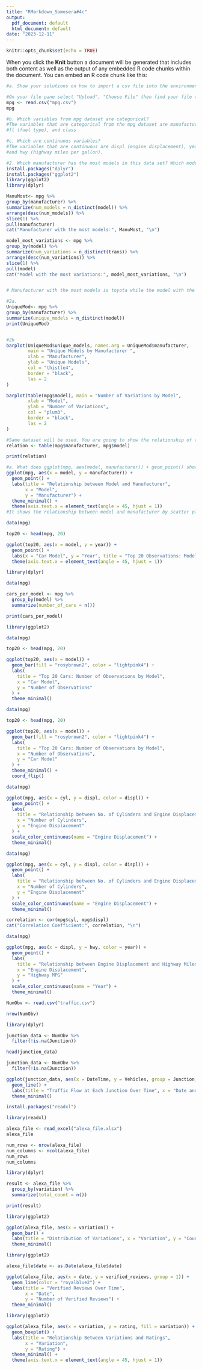 ```yaml
---
title: "RMarkdown_Somosera#4c"
output:
  pdf_document: default
  html_document: default
date: "2023-12-11"
---
```


```r
knitr::opts_chunk$set(echo = TRUE)
```

When you click the **Knit** button a document will be generated that includes both content as well as the output of any embedded R code chunks within the document. You can embed an R code chunk like this:

```r
#a. Show your solutions on how to import a csv file into the environment

#On your file pane select "Upload", "Choose File" then find your file to upload and select "OK"  
mpg <- read.csv("mpg.csv")
mpg

#b. Which variables from mpg dataset are categorical?
#The variables that are categorical from the mpg dataset are manufacturer, model, trans(transmission) , drv (type of drive),
#fl (fuel type), and class

#c. Which are continuous variables?
#The variables that are continuous are displ (engine displacement), year, cyl(number of cylinders), cty (city miles per gallon),
#and hwy (highway miles per gallon).

```


```r
#2. Which manufacturer has the most models in this data set? Which model has the most variations? Show your answer
install.packages("dplyr")
install.packages("ggplot2")
library(ggplot2)
library(dplyr)

ManuMost<- mpg %>%
group_by(manufacturer) %>%
summarize(num_models = n_distinct(model)) %>%
arrange(desc(num_models)) %>%
slice(1) %>%
pull(manufacturer)
cat("Manufacturer with the most models:", ManuMost, "\n")

model_most_variations <- mpg %>%
group_by(model) %>%
summarize(num_variations = n_distinct(trans)) %>%
arrange(desc(num_variations)) %>%
slice(1) %>%
pull(model)
cat("Model with the most variations:", model_most_variations, "\n")


# Manufacturer with the most models is toyota while the model with the most variations is a4

#2a.
UniqueMod<- mpg %>%
group_by(manufacturer) %>%
summarize(unique_models = n_distinct(model))
print(UniqueMod)


#2b
barplot(UniqueMod$unique_models, names.arg = UniqueMod$manufacturer,
        main = "Unique Models by Manufacturer ",
        xlab = "Manufacturer",
        ylab = "Unique Models",
        col = "thistle4",
        border = "black",
        las = 2
)

barplot(table(mpg$model), main = "Number of Variations by Model",
        xlab = "Model",
        ylab = "Number of Variations",
        col = "plum3",
        border = "black",
        las = 2
)

#Same dataset will be used. You are going to show the relationship of the modeland the manufacturer
relation <- table(mpg$manufacturer, mpg$model)

print(relation)

#a. What does ggplot(mpg, aes(model, manufacturer)) + geom_point() show?
ggplot(mpg, aes(x = model, y = manufacturer)) +
  geom_point() +
  labs(title = "Relationship between Model and Manufacturer",
       x = "Model",
       y = "Manufacturer") +
  theme_minimal() +
  theme(axis.text.x = element_text(angle = 45, hjust = 1))
#It shows the relationship between model and manufacturer by scatter plots.
```


```r
data(mpg)

top20 <- head(mpg, 20)

ggplot(top20, aes(x = model, y = year)) +
  geom_point() +
  labs(x = "Car Model", y = "Year", title = "Top 20 Observations: Model and Year") +
  theme(axis.text.x = element_text(angle = 45, hjust = 1))

```

```r
library(dplyr)

data(mpg)

cars_per_model <- mpg %>%
  group_by(model) %>%
  summarize(number_of_cars = n())

print(cars_per_model)

```

```r
library(ggplot2)

data(mpg)

top20 <- head(mpg, 20)

ggplot(top20, aes(x = model)) +
  geom_bar(fill = "rosybrown2", color = "lightpink4") +
  labs(
    title = "Top 20 Cars: Number of Observations by Model",
    x = "Car Model",
    y = "Number of Observations"
  ) +
  theme_minimal()

```

```r
data(mpg)

top20 <- head(mpg, 20)

ggplot(top20, aes(x = model)) +
  geom_bar(fill = "rosybrown2", color = "lightpink4") +
  labs(
    title = "Top 20 Cars: Number of Observations by Model",
    x = "Number of Observations",
    y = "Car Model"
  ) +
  theme_minimal() +
  coord_flip()

```

```r
data(mpg)

ggplot(mpg, aes(x = cyl, y = displ, color = displ)) +
  geom_point() +
  labs(
    title = "Relationship between No. of Cylinders and Engine Displacement",
    x = "Number of Cylinders",
    y = "Engine Displacement"
  ) +
  scale_color_continuous(name = "Engine Displacement") +
  theme_minimal()

```

```r
data(mpg)

ggplot(mpg, aes(x = cyl, y = displ, color = displ)) +
  geom_point() +
  labs(
    title = "Relationship between No. of Cylinders and Engine Displacement",
    x = "Number of Cylinders",
    y = "Engine Displacement"
  ) +
  scale_color_continuous(name = "Engine Displacement") +
  theme_minimal()

correlation <- cor(mpg$cyl, mpg$displ)
cat("Correlation Coefficient:", correlation, "\n")
```

```r
data(mpg)

ggplot(mpg, aes(x = displ, y = hwy, color = year)) +
  geom_point() +
  labs(
    title = "Relationship between Engine Displacement and Highway Miles per Gallon",
    x = "Engine Displacement",
    y = "Highway MPG"
  ) +
  scale_color_continuous(name = "Year") +
  theme_minimal()
```

```r
NumObv <- read.csv("traffic.csv")

nrow(NumObv)
```

```r
library(dplyr)

junction_data <- NumObv %>%
  filter(!is.na(Junction))

head(junction_data)
```

```r
junction_data <- NumObv %>%
  filter(!is.na(Junction))

ggplot(junction_data, aes(x = DateTime, y = Vehicles, group = Junction, color = Junction)) +
  geom_line() +
  labs(title = "Traffic Flow at Each Junction Over Time", x = "Date and Time", y = "Number of Vehicles") +
  theme_minimal()

```

```r
install.packages("readxl")

library(readxl)

alexa_file <- read_excel("alexa_file.xlsx")
alexa_file

```

```r
num_rows <- nrow(alexa_file)
num_columns <- ncol(alexa_file)
num_rows
num_columns
```

```r
library(dplyr)

result <- alexa_file %>%
  group_by(variation) %>%
  summarize(total_count = n())

print(result)
```

```r
library(ggplot2)

ggplot(alexa_file, aes(x = variation)) +
  geom_bar() +
  labs(title = "Distribution of Variations", x = "Variation", y = "Count") +
  theme_minimal()

```

```r
library(ggplot2)

alexa_file$date <- as.Date(alexa_file$date)

ggplot(alexa_file, aes(x = date, y = verified_reviews, group = 1)) +
  geom_line(color = "royalblue2") +
  labs(title = "Verified Reviews Over Time",
       x = "Date",
       y = "Number of Verified Reviews") +
  theme_minimal()

```

```r
library(ggplot2)

ggplot(alexa_file, aes(x = variation, y = rating, fill = variation)) +
  geom_boxplot() +
  labs(title = "Relationship Between Variations and Ratings",
       x = "Variation",
       y = "Rating") +
  theme_minimal() +
  theme(axis.text.x = element_text(angle = 45, hjust = 1))
```
